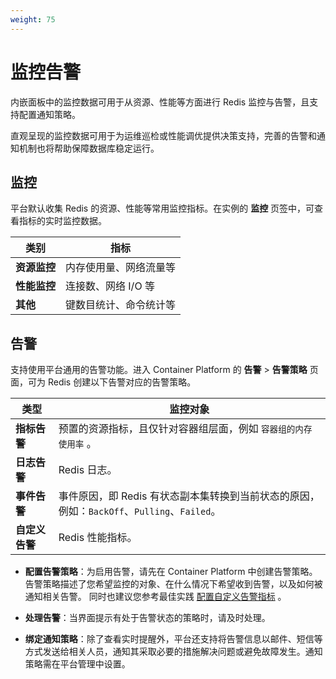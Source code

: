 ```yaml
---
weight: 75
---
```


# 监控告警

内嵌面板中的监控数据可用于从资源、性能等方面进行 Redis 监控与告警，且支持配置通知策略。

直观呈现的监控数据可用于为运维巡检或性能调优提供决策支持，完善的告警和通知机制也将帮助保障数据库稳定运行。

## 监控

平台默认收集 Redis 的资源、性能等常用监控指标。在实例的 **监控** 页签中，可查看指标的实时监控数据。



| 类别     | 指标                                                         |
| -------- | ------------------------------------------------------------ |
| **资源监控** | 内存使用量、网络流量等                           |
| **性能监控** | 连接数、网络 I/O 等 |
| **其他** | 键数目统计、命令统计等 |


## 告警

支持使用平台通用的告警功能。进入 Container Platform 的 **告警** > **告警策略** 页面，可为 Redis 创建以下告警对应的告警策略。

| 类型       | 监控对象                                                     |
| ---------- | ------------------------------------------------------------ |
| **指标告警**   | 预置的资源指标，且仅针对容器组层面，例如 `容器组的内存使用率` 。 |
| **日志告警**   | Redis 日志。                                                 |
| **事件告警**   | 事件原因，即 Redis 有状态副本集转换到当前状态的原因，例如：`BackOff`、`Pulling`、`Failed`。 |
| **自定义告警** | Redis 性能指标。                                               |

* **配置告警策略**：为启用告警，请先在 Container Platform 中创建告警策略。告警策略描述了您希望监控的对象、在什么情况下希望收到告警，以及如何被通知相关告警。
同时也建议您参考最佳实践 [配置自定义告警指标]() 。


* **处理告警**：当界面提示有处于告警状态的策略时，请及时处理。

* **绑定通知策略**：除了查看实时提醒外，平台还支持将告警信息以邮件、短信等方式发送给相关人员，通知其采取必要的措施解决问题或避免故障发生。通知策略需在平台管理中设置。
